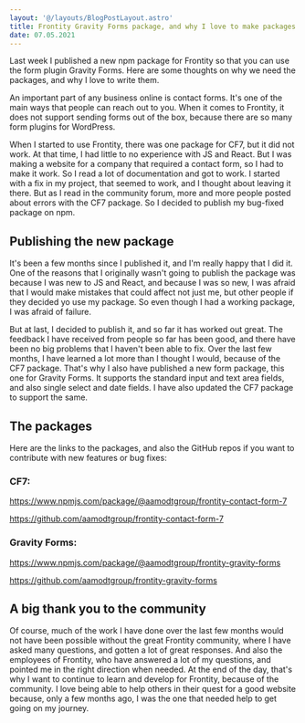 ```yaml
---
layout: '@/layouts/BlogPostLayout.astro'
title: Frontity Gravity Forms package, and why I love to make packages
date: 07.05.2021
---
```


Last week I published a new npm package for Frontity so that you can use the form plugin Gravity Forms. Here are some thoughts on why we need the packages, and why I love to write them.

An important part of any business online is contact forms. It's one of the main ways that people can reach out to you. When it comes to Frontity, it does not support sending forms out of the box, because there are so many form plugins for WordPress.

When I started to use Frontity, there was one package for CF7, but it did not work. At that time, I had little to no experience with JS and React. But I was making a website for a company that required a contact form, so I had to make it work. So I read a lot of documentation and got to work. I started with a fix in my project, that seemed to work, and I thought about leaving it there. But as I read in the community forum, more and more people posted about errors with the CF7 package. So I decided to publish my bug-fixed package on npm.

## Publishing the new package

It's been a few months since I published it, and I'm really happy that I did it. One of the reasons that I originally wasn't going to publish the package was because I was new to JS and React, and because I was so new, I was afraid that I would make mistakes that could affect not just me, but other people if they decided yo use my package. So even though I had a working package, I was afraid of failure.

But at last, I decided to publish it, and so far it has worked out great. The feedback I have received from people so far has been good, and there have been no big problems that I haven't been able to fix. Over the last few months, I have learned a lot more than I thought I would, because of the CF7 package. That's why I also have published a new form package, this one for Gravity Forms. It supports the standard input and text area fields, and also single select and date fields. I have also updated the CF7 package to support the same.

## The packages

Here are the links to the packages, and also the GitHub repos if you want to contribute with new features or bug fixes:

### CF7:

https://www.npmjs.com/package/@aamodtgroup/frontity-contact-form-7

https://github.com/aamodtgroup/frontity-contact-form-7

### Gravity Forms:

https://www.npmjs.com/package/@aamodtgroup/frontity-gravity-forms

https://github.com/aamodtgroup/frontity-gravity-forms

## A big thank you to the community

Of course, much of the work I have done over the last few months would not have been possible without the great Frontity community, where I have asked many questions, and gotten a lot of great responses. And also the employees of Frontity, who have answered a lot of my questions, and pointed me in the right direction when needed. At the end of the day, that's why I want to continue to learn and develop for Frontity, because of the community. I love being able to help others in their quest for a good website because, only a few months ago, I was the one that needed help to get going on my journey.